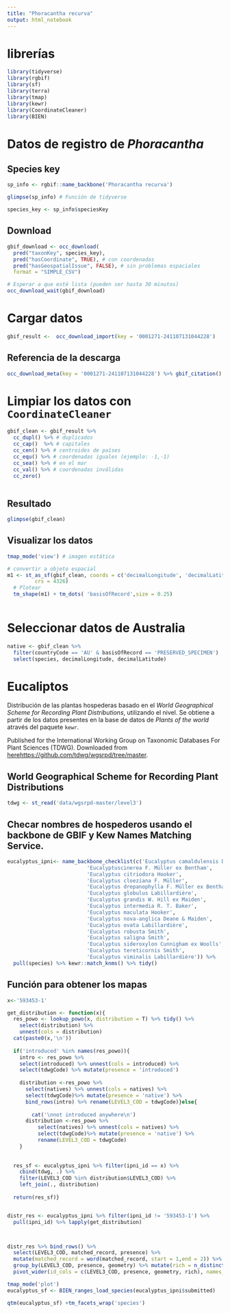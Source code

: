 ```yaml
---
title: "Phoracantha recurva"
output: html_notebook
---
```


# librerías
```r
library(tidyverse)
library(rgbif)
library(sf)
library(terra)
library(tmap)
library(kewr)
library(CoordinateCleaner)
library(BIEN)

```


# Datos de registro de _Phoracantha_
## Species key
```r
sp_info <- rgbif::name_backbone('Phoracantha recurva')

glimpse(sp_info) # Función de tidyverse

species_key <- sp_info$speciesKey
```

## Download
```r
gbif_download <- occ_download(
  pred("taxonKey", species_key),
  pred("hasCoordinate", TRUE), # con coordenadas
  pred("hasGeospatialIssue", FALSE), # sin problemas espaciales
  format = "SIMPLE_CSV")

# Esperar a que esté lista (pueden ser hasta 30 minutos)
occ_download_wait(gbif_download)
```

# Cargar datos

```r
gbif_result <-  occ_download_import(key = '0001271-241107131044228')
```

## Referencia de la descarga

```r
occ_download_meta(key = '0001271-241107131044228') %>% gbif_citation()
```

# Limpiar los datos con `CoordinateCleaner`

```r

gbif_clean <- gbif_result %>% 
  cc_dupl() %>% # duplicados
  cc_cap()  %>% # capitales
  cc_cen() %>% # centroides de países
  cc_equ() %>% # coordenadas iguales (ejemplo: -1,-1)
  cc_sea() %>% # en el mar
  cc_val() %>% # coordenadas inválidas 
  cc_zero() 
  
```

## Resultado

```r
glimpse(gbif_clean)
```

## Visualizar los datos

```r

tmap_mode('view') # imagen estática

# convertir a objeto espacial
m1 <- st_as_sf(gbif_clean, coords = c('decimalLongitude', 'decimalLatitude'), 
         crs = 4326)
  # Plotear
  tm_shape(m1) + tm_dots( 'basisOfRecord',size = 0.25)
  

```

# Seleccionar datos de Australia
```r
native <- gbif_clean %>% 
  filter(countryCode == 'AU' & basisOfRecord == 'PRESERVED_SPECIMEN')   %>% 
  select(species, decimalLongitude, decimalLatitude)
```


# Eucaliptos

Distribución de las plantas hospederas basado en el _World Geographical Scheme for Recording Plant Distributions_, utilizando el nivel. Se obtiene a partir de los datos presentes en la base de datos de _Plants of the world_ através del paquete `kewr`.

Published for the International Working Group on Taxonomic Databases For Plant Sciences (TDWG). Downloaded from [here](%5B)<https://github.com/tdwg/wgsrpd/tree/master>.

## World Geographical Scheme for Recording Plant Distributions
```r
tdwg <- st_read('data/wgsrpd-master/level3')

```

## Checar nombres de hospederos usando el backbone de GBIF y Kew Names Matching Service.
```r
eucalyptus_ipni<- name_backbone_checklist(c('Eucalyptus camaldulensis Dehnhardt',
                          'Eucalyptuscinerea F. Müller ex Bentham',
                          'Eucalyptus citriodora Hooker',
                          'Eucalyptus cloeziana F. Müller',
                          'Eucalyptus drepanophylla F. Müller ex Bentham',
                          'Eucalyptus globulus Labillardiére',
                          'Eucalyptus grandis W. Hill ex Maiden',
                          'Eucalyptus intermedia R. T. Baker',
                          'Eucalyptus maculata Hooker',
                          'Eucalyptus nova-anglica Deane & Maiden',
                          'Eucalyptus ovata Labillardière',
                          'Eucalyptus robusta Smith',
                          'Eucalyptus saligna Smith',
                          'Eucalyptus sideroxylon Cunnigham ex Woolls',
                          'Eucalyptus tereticornis Smith',
                          'Eucalyptus viminalis Labillardière')) %>%
  pull(species) %>% kewr::match_knms() %>% tidy() 
```

## Función para obtener los mapas

```r
x<-'593453-1'

get_distribution <- function(x){
  res_powo <- lookup_powo(x, distribution = T) %>% tidy() %>%
    select(distribution) %>%
    unnest(cols = distribution)
  cat(paste0(x,'\n'))
  
  if('introduced' %in% names(res_powo)){
    intro <- res_powo %>% 
    select(introduced) %>% unnest(cols = introduced) %>%
    select(tdwgCode) %>% mutate(presence = 'introduced')
    
    distribution <-res_powo %>% 
      select(natives) %>% unnest(cols = natives) %>%
      select(tdwgCode)%>% mutate(presence = 'native') %>%
      bind_rows(intro) %>% rename(LEVEL3_COD = tdwgCode)}else{
      
        cat('\nnot introduced anywhere\n')    
      distribution <-res_powo %>%
          select(natives) %>% unnest(cols = natives) %>%
          select(tdwgCode)%>% mutate(presence = 'native') %>%
          rename(LEVEL3_COD = tdwgCode)
    }
  
  
  res_sf <- eucalyptus_ipni %>% filter(ipni_id == x) %>%
    cbind(tdwg, .) %>%
    filter(LEVEL3_COD %in% distribution$LEVEL3_COD) %>%
    left_join(., distribution) 
  
  return(res_sf)}


distr_res <- eucalyptus_ipni %>% filter(ipni_id != '593453-1') %>%
  pull(ipni_id) %>% lapply(get_distribution)



distr_res %>% bind_rows() %>%
  select(LEVEL3_COD, matched_record, presence) %>%
  mutate(matched_record = word(matched_record, start = 1,end = 2)) %>%
  group_by(LEVEL3_COD, presence, geometry) %>% mutate(rich = n_distinct(matched_record)) %>% mutate(pres = 1) %>%
  pivot_wider(id_cols = c(LEVEL3_COD, presence, geometry, rich), names_from = matched_record, values_from = pres) 

```




```r
tmap_mode('plot')
eucalyptus_sf <- BIEN_ranges_load_species(eucalyptus_ipni$submitted)

qtm(eucalyptus_sf) +tm_facets_wrap('species')
```

